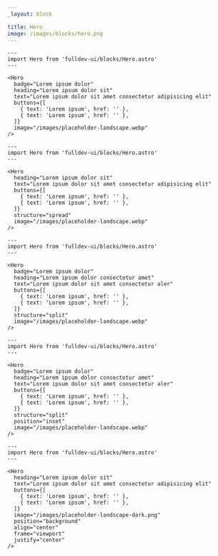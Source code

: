 ```yaml
---
_layout: block

title: Hero
image: /images/blocks/hero.png
---
```


```astro live
---
import Hero from 'fulldev-ui/blocks/Hero.astro'
---

<Hero
  badge="Lorem ipsum dolor"
  heading="Lorem ipsum dolor sit"
  text="Lorem ipsum dolor sit amet consectetur adipisicing elit"
  buttons={[
    { text: 'Lorem ipsum', href: '' },
    { text: 'Lorem ipsum', href: '' },
  ]}
  image="/images/placeholder-landscape.webp"
/>
```

```astro live
---
import Hero from 'fulldev-ui/blocks/Hero.astro'
---

<Hero
  heading="Lorem ipsum dolor sit"
  text="Lorem ipsum dolor sit amet consectetur adipisicing elit"
  buttons={[
    { text: 'Lorem ipsum', href: '' },
    { text: 'Lorem ipsum', href: '' },
  ]}
  structure="spread"
  image="/images/placeholder-landscape.webp"
/>
```

```astro live
---
import Hero from 'fulldev-ui/blocks/Hero.astro'
---

<Hero
  badge="Lorem ipsum dolor"
  heading="Lorem ipsum dolor consectetur amet"
  text="Lorem ipsum dolor sit amet consectetur aler"
  buttons={[
    { text: 'Lorem ipsum', href: '' },
    { text: 'Lorem ipsum', href: '' },
  ]}
  structure="split"
  image="/images/placeholder-landscape.webp"
/>
```

```astro live
---
import Hero from 'fulldev-ui/blocks/Hero.astro'
---

<Hero
  badge="Lorem ipsum dolor"
  heading="Lorem ipsum dolor consectetur amet"
  text="Lorem ipsum dolor sit amet consectetur aler"
  buttons={[
    { text: 'Lorem ipsum', href: '' },
    { text: 'Lorem ipsum', href: '' },
  ]}
  structure="split"
  position="inset"
  image="/images/placeholder-landscape.webp"
/>
```

```astro live
---
import Hero from 'fulldev-ui/blocks/Hero.astro'
---

<Hero
  heading="Lorem ipsum dolor sit"
  text="Lorem ipsum dolor sit amet consectetur adipisicing elit"
  buttons={[
    { text: 'Lorem ipsum', href: '' },
    { text: 'Lorem ipsum', href: '' },
  ]}
  image="/images/placeholder-landscape-dark.png"
  position="background"
  align="center"
  frame="viewport"
  justify="center"
/>
```
